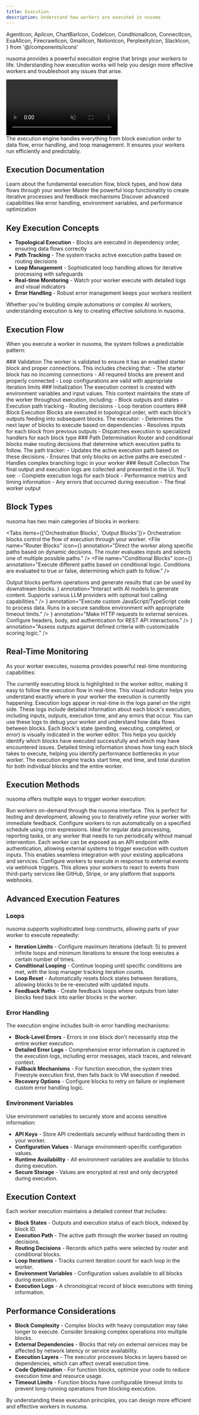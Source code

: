 ```yaml
---
title: Execution
description: Understand how workers are executed in nusoma
---
```


  AgentIcon,
  ApiIcon,
  ChartBarIcon,
  CodeIcon,
  ConditionalIcon,
  ConnectIcon,
  ExaAIIcon,
  FirecrawlIcon,
  GmailIcon,
  NotionIcon,
  PerplexityIcon,
  SlackIcon,
} from '@/components/icons'

nusoma provides a powerful execution engine that brings your workers to life. Understanding how execution works will help you design more effective workers and troubleshoot any issues that arise.

<div>
  <video autoPlay loop muted playsInline className="w-full" src="/loops.mp4"></video>
</div>

<Callout type="info">
  The execution engine handles everything from block execution order to data flow, error handling,
  and loop management. It ensures your workers run efficiently and predictably.
</Callout>

## Execution Documentation

<Cards>
  <Card title="Execution Basics" href="/execution/basics">
    Learn about the fundamental execution flow, block types, and how data flows through your
    worker
  </Card>

<Card title="Loops" href="/execution/loops">
  Master the powerful loop functionality to create iterative processes and feedback mechanisms
</Card>

  <Card title="Advanced Features" href="/execution/advanced">
    Discover advanced capabilities like error handling, environment variables, and performance
    optimization
  </Card>
</Cards>

## Key Execution Concepts

- **Topological Execution** - Blocks are executed in dependency order, ensuring data flows correctly
- **Path Tracking** - The system tracks active execution paths based on routing decisions
- **Loop Management** - Sophisticated loop handling allows for iterative processing with safeguards
- **Real-time Monitoring** - Watch your worker execute with detailed logs and visual indicators
- **Error Handling** - Robust error management keeps your workers resilient

Whether you're building simple automations or complex AI workers, understanding execution is key to creating effective solutions in nusoma.

## Execution Flow

When you execute a worker in nusoma, the system follows a predictable pattern:

<Steps>
  <Step>
    ### Validation The worker is validated to ensure it has an enabled starter block and proper
    connections. This includes checking that: - The starter block has no incoming connections - All
    required blocks are present and properly connected - Loop configurations are valid with
    appropriate iteration limits
  </Step>

<Step>
  ### Initialization The execution context is created with environment variables and input values.
  This context maintains the state of the worker throughout execution, including: - Block outputs
  and states - Execution path tracking - Routing decisions - Loop iteration counters
</Step>

<Step>
  ### Block Execution Blocks are executed in topological order, with each block's outputs feeding
  into subsequent blocks. The executor: - Determines the next layer of blocks to execute based on
  dependencies - Resolves inputs for each block from previous outputs - Dispatches execution to
  specialized handlers for each block type
</Step>

<Step>
  ### Path Determination Router and conditional blocks make routing decisions that determine which
  execution paths to follow. The path tracker: - Updates the active execution path based on these
  decisions - Ensures that only blocks on active paths are executed - Handles complex branching
  logic in your worker
</Step>

  <Step>
    ### Result Collection The final output and execution logs are collected and presented in the UI.
    You'll see: - Complete execution logs for each block - Performance metrics and timing
    information - Any errors that occurred during execution - The final worker output
  </Step>
</Steps>

## Block Types

nusoma has two main categories of blocks in workers:

<Tabs items={['Orchestration Blocks', 'Output Blocks']}>
  <Tab value="Orchestration Blocks">
    <Card>
      Orchestration blocks control the flow of execution through your worker.
      <Files>
        <File
          name="Router Blocks"
          icon={<ConnectIcon className="h-4 w-4" />}
          annotation="Direct the worker along specific paths based on dynamic decisions. The router evaluates inputs and selects one of multiple possible paths."
        />
        <File
          name="Conditional Blocks"
          icon={<ConditionalIcon className="h-4 w-4" />}
          annotation="Execute different paths based on conditional logic. Conditions are evaluated to true or false, determining which path to follow."
        />
      </Files>
    </Card>
  </Tab>

  <Tab value="Output Blocks">
    <Card>
      Output blocks perform operations and generate results that can be used by downstream blocks.
      <Files>
        <File
          name="Agent Block"
          icon={<AgentIcon className="h-4 w-4" />}
          annotation="Interact with AI models to generate content. Supports various LLM providers with optional tool calling capabilities."
        />
        <File
          name="Function Blocks"
          icon={<CodeIcon className="h-4 w-4" />}
          annotation="Execute custom JavaScript/TypeScript code to process data. Runs in a secure sandbox environment with appropriate timeout limits."
        />
        <File
          name="API Blocks"
          icon={<ApiIcon className="h-4 w-4" />}
          annotation="Make HTTP requests to external services. Configure headers, body, and authentication for REST API interactions."
        />
        <File
          name="Evaluator Blocks"
          icon={<ChartBarIcon className="h-4 w-4" />}
          annotation="Assess outputs against defined criteria with customizable scoring logic."
        />
      </Files>
    </Card>
  </Tab>
</Tabs>

## Real-Time Monitoring

As your worker executes, nusoma provides powerful real-time monitoring capabilities:

<Accordions>
  <Accordion title="Active Block Indicator">
    The currently executing block is highlighted in the worker editor, making it easy to follow
    the execution flow in real-time. This visual indicator helps you understand exactly where in
    your worker the execution is currently happening.
  </Accordion>

<Accordion title="Live Logs Panel">
  Execution logs appear in real-time in the logs panel on the right side. These logs include
  detailed information about each block's execution, including inputs, outputs, execution time, and
  any errors that occur. You can use these logs to debug your worker and understand how data flows
  between blocks.
</Accordion>

<Accordion title="Block States">
  Each block's state (pending, executing, completed, or error) is visually indicated in the worker
  editor. This helps you quickly identify which blocks have executed successfully and which may have
  encountered issues.
</Accordion>

  <Accordion title="Performance Metrics">
    Detailed timing information shows how long each block takes to execute, helping you identify
    performance bottlenecks in your worker. The execution engine tracks start time, end time, and
    total duration for both individual blocks and the entire worker.
  </Accordion>
</Accordions>

## Execution Methods

nusoma offers multiple ways to trigger worker execution:

<Cards>
  <Card title="Manual Execution" href="#">
    Run workers on-demand through the nusoma interface. This is perfect for testing and
    development, allowing you to iteratively refine your worker with immediate feedback.
  </Card>

<Card title="Scheduled Execution" href="#">
  Configure workers to run automatically on a specified schedule using cron expressions. Ideal for
  regular data processing, reporting tasks, or any worker that needs to run periodically without
  manual intervention.
</Card>

<Card title="API Endpoints" href="#">
  Each worker can be exposed as an API endpoint with authentication, allowing external systems to
  trigger execution with custom inputs. This enables seamless integration with your existing
  applications and services.
</Card>

  <Card title="Webhooks" href="#">
    Configure workers to execute in response to external events via webhook triggers. This allows
    your workers to react to events from third-party services like GitHub, Stripe, or any platform
    that supports webhooks.
  </Card>
</Cards>

## Advanced Execution Features

### Loops

nusoma supports sophisticated loop constructs, allowing parts of your worker to execute repeatedly:

- **Iteration Limits** - Configure maximum iterations (default: 5) to prevent infinite loops and minimum iterations to ensure the loop executes a certain number of times.
- **Conditional Looping** - Continue looping until specific conditions are met, with the loop manager tracking iteration counts.
- **Loop Reset** - Automatically resets block states between iterations, allowing blocks to be re-executed with updated inputs.
- **Feedback Paths** - Create feedback loops where outputs from later blocks feed back into earlier blocks in the worker.

### Error Handling

The execution engine includes built-in error handling mechanisms:

- **Block-Level Errors** - Errors in one block don't necessarily stop the entire worker execution.
- **Detailed Error Logs** - Comprehensive error information is captured in the execution logs, including error messages, stack traces, and relevant context.
- **Fallback Mechanisms** - For function execution, the system tries Freestyle execution first, then falls back to VM execution if needed.
- **Recovery Options** - Configure blocks to retry on failure or implement custom error handling logic.

### Environment Variables

Use environment variables to securely store and access sensitive information:

- **API Keys** - Store API credentials securely without hardcoding them in your worker.
- **Configuration Values** - Manage environment-specific configuration values.
- **Runtime Availability** - All environment variables are available to blocks during execution.
- **Secure Storage** - Values are encrypted at rest and only decrypted during execution.

## Execution Context

Each worker execution maintains a detailed context that includes:

- **Block States** - Outputs and execution status of each block, indexed by block ID.
- **Execution Path** - The active path through the worker based on routing decisions.
- **Routing Decisions** - Records which paths were selected by router and conditional blocks.
- **Loop Iterations** - Tracks current iteration count for each loop in the worker.
- **Environment Variables** - Configuration values available to all blocks during execution.
- **Execution Logs** - A chronological record of block executions with timing information.

## Performance Considerations

- **Block Complexity** - Complex blocks with heavy computation may take longer to execute. Consider breaking complex operations into multiple blocks.
- **External Dependencies** - Blocks that rely on external services may be affected by network latency or service availability.
- **Execution Layers** - The executor processes blocks in layers based on dependencies, which can affect overall execution time.
- **Code Optimization** - For function blocks, optimize your code to reduce execution time and resource usage.
- **Timeout Limits** - Function blocks have configurable timeout limits to prevent long-running operations from blocking execution.

By understanding these execution principles, you can design more efficient and effective workers in nusoma.
